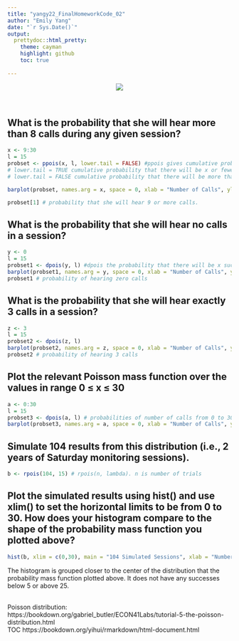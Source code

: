 ```yaml
---
title: "yangy22_FinalHomeworkCode_02"
author: "Emily Yang"
date: "`r Sys.Date()`"
output:
  prettydoc::html_pretty:
    theme: cayman
    highlight: github
    toc: true
 
---
```

<center><img src="https://cnprc.ucdavis.edu/wp-content/uploads/2014/05/FemaleTitiandInfant.jpg"></center><br>

## What is the probability that she will hear more than 8 calls during any given session?
```r
x <- 9:30
l = 15
probset <- ppois(x, l, lower.tail = FALSE) #ppois gives cumulative probability. 
# lower.tail = TRUE cumulative probability that there will be x or fewer successes.
# lower.tail = FALSE cumulative probability that there will be more than x successes.

barplot(probset, names.arg = x, space = 0, xlab = "Number of Calls", ylab = "Probability", main = " Cumulative Probability of more than 8 calls")

probset[1] # probability that she will hear 9 or more calls. 
```
## What is the probability that she will hear no calls in a session?
```r
y <- 0
l = 15
probset1 <- dpois(y, l) #dpois the probability that there will be x successes
barplot(probset1, names.arg = y, space = 0, xlab = "Number of Calls", ylab = "Probability", main = "Probability of 0 calls")
probset1 # probability of hearing zero calls
```

## What is the probability that she will hear exactly 3 calls in a session?
```r
z <- 3
l = 15
probset2 <- dpois(z, l)
barplot(probset2, names.arg = z, space = 0, xlab = "Number of Calls", ylab = "Probability", main = "Probability of 3 calls")
probset2 # probability of hearing 3 calls
```

## Plot the relevant Poisson mass function over the values in range 0 ≤ x ≤ 30

```r
a <- 0:30
l = 15
probset3 <- dpois(a, l) # probabilities of number of calls from 0 to 30
barplot(probset3, names.arg = a, space = 0, xlab = "Number of Calls", ylab = "Probability", main = "Poisson mass function")
```

## Simulate 104 results from this distribution (i.e., 2 years of Saturday monitoring sessions).
``` r
b <- rpois(104, 15) # rpois(n, lambda). n is number of trials

```
## Plot the simulated results using hist() and use xlim() to set the horizontal limits to be from 0 to 30. How does your histogram compare to the shape of the probability mass function you plotted above?
``` r
hist(b, xlim = c(0,30), main = "104 Simulated Sessions", xlab = "Number of Calls", ylab = "Number of Sessions" )

```

The histogram is grouped closer to the center of the distribution that the probability mass function plotted above. It does not have any successes below 5 or above 25.  

<br>Poisson distribution: https://bookdown.org/gabriel_butler/ECON41Labs/tutorial-5-the-poisson-distribution.html
<br>TOC https://bookdown.org/yihui/rmarkdown/html-document.html 